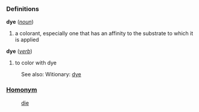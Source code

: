 ===Definitions===
;  '''dye''' (''[[noun]]'')
#a colorant, especially one that has an affinity to the substrate to which it is applied
;  '''dye''' (''[[verb]]'')
#to color with  dye

:See also: Witionary: [[w:dye|dye]]

===[[Homonym]]===
:[[die]]